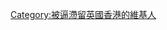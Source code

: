  {{Userbox
  |border-c = #000000
  |border-s = 1
  |id-c     = #CC0000
  |id-s     = 12
  |id-fc    = #000000
  |info-c   = #2929FF
  |info-s   = 10
  |info-fc  = #FFFFFF
  |id       = [[File:Flag of Hong Kong 1959.svg|62px]]
  |info     = 此用戶被逼滯留[[大不列顛及北愛爾蘭聯合王國|<span style="color:white;">大不列顛及北愛爾蘭聯合王國</span>]]屬地——[[英屬香港|<span style="color:white;">香港</span>]]！
}}
[[Category:被逼滯留英國香港的維基人]]